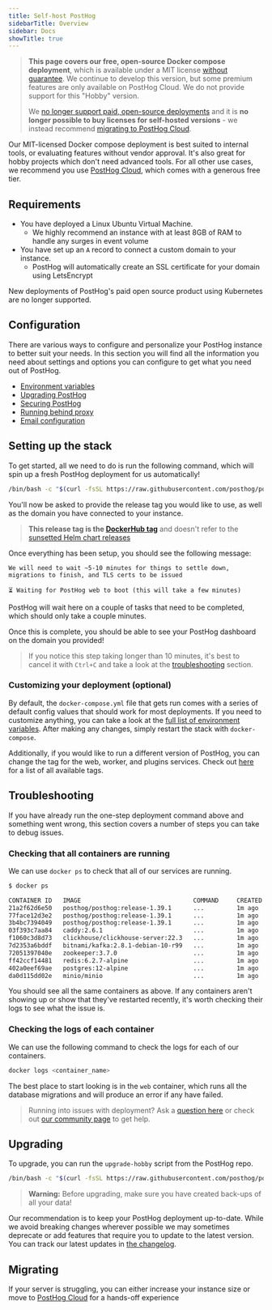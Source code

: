 ```yaml
---
title: Self-host PostHog
sidebarTitle: Overview
sidebar: Docs
showTitle: true
---
```



> **This page covers our free, open-source Docker compose deployment**, which is available under a MIT license [without guarantee](/docs/self-host/open-source/disclaimer). We continue to develop this version, but some premium features are only available on PostHog Cloud. We do not provide support for this "Hobby" version. 
>
> We [no longer support paid, open-source deployments](/blog/sunsetting-helm-support-posthog) and it is **no longer possible to buy licenses for self-hosted versions** - we instead recommend [migrating to PostHog Cloud](/docs/migrate/migrate-to-cloud). 

Our MIT-licensed Docker compose deployment is best suited to internal tools, or evaluating features without vendor approval. It's also great for hobby projects which don't need advanced tools. For all other use cases, we recommend you use [PostHog Cloud](https://app.posthog.com/signup), which comes with a generous free tier.

## Requirements

-   You have deployed a Linux Ubuntu Virtual Machine.
    -   We highly recommend an instance with at least 8GB of RAM to handle any surges in event volume
-   You have set up an `A` record to connect a custom domain to your instance.
    -   PostHog will automatically create an SSL certificate for your domain using LetsEncrypt

New deployments of PostHog's paid open source product using Kubernetes are no longer supported.

## Configuration

There are various ways to configure and personalize your PostHog instance to better suit your needs. In this section you will find all the information you need about settings and options you can configure to get what you need out of PostHog.

-   [Environment variables](/docs/self-host/configure/environment-variables)
-   [Upgrading PostHog](/docs/runbook/upgrading-posthog)
-   [Securing PostHog](/docs/self-host/configure/securing-posthog)
-   [Running behind proxy](/docs/self-host/configure/running-behind-proxy)
-   [Email configuration](/docs/self-host/configure/email)

## Setting up the stack

To get started, all we need to do is run the following command, which will spin up a fresh PostHog deployment for us automatically!

```bash
/bin/bash -c "$(curl -fsSL https://raw.githubusercontent.com/posthog/posthog/HEAD/bin/deploy-hobby)"
```

You'll now be asked to provide the release tag you would like to use, as well as the domain you have connected to your instance.

> **This release tag is the [DockerHub tag](https://hub.docker.com/r/posthog/posthog/tags)** and doesn't refer to the [sunsetted Helm chart releases](https://posthog.com/blog/sunsetting-helm-support-posthog)

Once everything has been setup, you should see the following message:

```
We will need to wait ~5-10 minutes for things to settle down, migrations to finish, and TLS certs to be issued

⏳ Waiting for PostHog web to boot (this will take a few minutes)
```

PostHog will wait here on a couple of tasks that need to be completed, which should only take a couple minutes.

Once this is complete, you should be able to see your PostHog dashboard on the domain you provided!

> If you notice this step taking longer than 10 minutes, it's best to cancel it with `Ctrl+C` and take a look at the [troubleshooting](#troubleshooting) section.

### Customizing your deployment (optional)

By default, the `docker-compose.yml` file that gets run comes with a series of default config values that should work for most deployments.
If you need to customize anything, you can take a look at the [full list of environment variables](/docs/self-host/configure/environment-variables).
After making any changes, simply restart the stack with `docker-compose`.

Additionally, if you would like to run a different version of PostHog, you can change the tag for the web, worker, and plugins services.
Check out [here](https://hub.docker.com/r/posthog/posthog) for a list of all available tags.

## Troubleshooting

If you have already run the one-step deployment command above and something went wrong, this section covers a number of steps you can take to debug issues.

### Checking that all containers are running

We can use `docker ps` to check that all of our services are running.

```bash
$ docker ps

CONTAINER ID   IMAGE                               COMMAND     CREATED    STATUS    PORTS   NAMES
21a2f62d6e50   posthog/posthog:release-1.39.1      ...         1m ago     Up 1m     ...     ...
77face12d3e2   posthog/posthog:release-1.39.1      ...         1m ago     Up 1m     ...     ...
3b4bc7394049   posthog/posthog:release-1.39.1      ...         1m ago     Up 1m     ...     ...
03f393c7aa84   caddy:2.6.1                         ...         1m ago     Up 1m     ...     ...
f1060c3d8d73   clickhouse/clickhouse-server:22.3   ...         1m ago     Up 1m     ...     ...
7d2353a6bddf   bitnami/kafka:2.8.1-debian-10-r99   ...         1m ago     Up 1m     ...     ...
72051397040e   zookeeper:3.7.0                     ...         1m ago     Up 1m     ...     ...
ff42ccf14481   redis:6.2.7-alpine                  ...         1m ago     Up 1m     ...     ...
402a0eef69ae   postgres:12-alpine                  ...         1m ago     Up 1m     ...     ...
da0d115dd02e   minio/minio                         ...         1m ago     Up 1m     ...     ...
```

You should see all the same containers as above. If any containers aren't showing up or show that they've restarted recently, it's worth checking their logs to see what the issue is.

### Checking the logs of each container

We can use the following command to check the logs for each of our containers.

```bash
docker logs <container_name>
```

The best place to start looking is in the `web` container, which runs all the database migrations and will produce an error if any have failed.

> Running into issues with deployment? Ask a [question here](/questions) or check out [our community page](/posts) to get help.

## Upgrading

To upgrade, you can run the `upgrade-hobby` script from the PostHog repo.

```bash
/bin/bash -c "$(curl -fsSL https://raw.githubusercontent.com/posthog/posthog/HEAD/bin/upgrade-hobby)"
```

> **Warning:** Before upgrading, make sure you have created back-ups of all your data!

Our recommendation is to keep your PostHog deployment up-to-date. While we avoid breaking changes wherever possible we may sometimes deprecate or add features that require you to update to the latest version. You can track our latest updates in [the changelog](/changelog).

## Migrating

If your server is struggling, you can either increase your instance size or move to [PostHog Cloud](/docs/migrate/migrate-to-cloud#option-1-for-events-migration-self-hosted-migration-tool-alpha) for a hands-off experience
